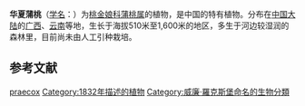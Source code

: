 {{Speciesbox
| status = NE
| status_system = iucn3.1
| image = 
| genus = Syzygium
| species = praecox
| authority = ([[Roxb.|Roxb.]]) [[Rathakr.|Rathakr.]] & [[N.C.Nair|N.C.Nair]], 1983
| synonyms ref={{r|powo}}
| synonyms ={{collapsible list|title=基本异名|{{species list
|Eugenia praecox |Roxb., 1832}}}}
{{collapsible list|title=同模异名|{{species list
|Jambosa praecox |(Roxb.) A.M.Cowan & Cowan, 1929
|Strongylocalyx praecox |(Roxb.) Blume, 1850}}}}
{{collapsible list|title=异模异名|{{species list
|Eugenia lanceifolia |Roxb., 1832
|Eugenia wallichii |Wight, 1842
|Strongylocalyx lanceifolius |(Roxb.) Blume, 1850
|Syzygium cathayense |Merr. & L.M.Perry, 1938
|Syzygium roxburghianum |Raizada, 1948
|Syzygium wallichii |(Wight) Walp., 1843
}}}}
}}

'''华夏蒲桃'''（[[学名|学名]]：{{lang|la|''Syzygium praecox''}}）为[[桃金娘科|桃金娘科]][[蒲桃属|蒲桃属]]的植物，是中国的特有植物。分布在[[中国大陆|中国大陆]]的[[广西|广西]]、[[云南|云南]]等地，生长于海拔510米至1,600米的地区，多生于河边较湿润的森林里，目前尚未由人工引种栽培。{{r|bioinfo}}

== 参考文献 ==
{{reflist|refs=
<ref name="powo">{{cite web |title=''Syzygium praecox'' (Roxb.) Rathakr. & N.C.Nair |url=http://www.plantsoftheworldonline.org/taxon/urn:lsid:ipni.org:names:913388-1 |website=''Plants of the World Online'' |publisher=Kew Science |accessdate=2021-06-22 |language=en |archive-date=2021-06-24 |archive-url=https://web.archive.org/web/20210624205415/http://www.plantsoftheworldonline.org/taxon/urn:lsid:ipni.org:names:913388-1 |dead-url=no }}</ref>
<ref name=bioinfo>{{cite web| url =http://www.bioinfo.cn/db05/KmzwSpecies.php?action=view&id=12939| title =华夏蒲桃| work =《中国高等植物数据库全库》| publisher =中国科学院微生物研究所| author =昆明植物研究所| accessdate =2009-02-24| deadurl =yes| archiveurl =https://web.archive.org/web/20160305064745/http://www.bioinfo.cn/db05/KmzwSpecies.php?action=view&id=12939| archivedate =2016-03-05}}</ref>
}}
{{Taxonbar|from2=Q10905649}}

{{Myrtaceae-stub}}
[[Category:蒲桃属|praecox]]
[[Category:1832年描述的植物|Category:1832年描述的植物]]
[[Category:威廉·羅克斯堡命名的生物分類|Category:威廉·羅克斯堡命名的生物分類]]